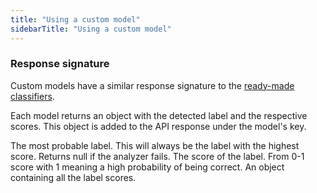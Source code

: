 ```yaml
---
title: "Using a custom model"
sidebarTitle: "Using a custom model"
---
```


### Response signature

Custom models have a similar response signature to the [ready-made classifiers](/models/classifier-overview).

Each model returns an object with the detected label and the respective scores. This object is added to the API response under the model's key.

<ResponseField name="label" type="string" required>
  The most probable label. This will always be the label with the highest score.
  Returns null if the analyzer fails.
</ResponseField>
<ResponseField name="score" type="number" required>
  The score of the label. From 0-1 score with 1 meaning a high probability of
  being correct.
</ResponseField>
<ResponseField name="label_scores" type="object" required>
  An object containing all the label scores.
</ResponseField>
